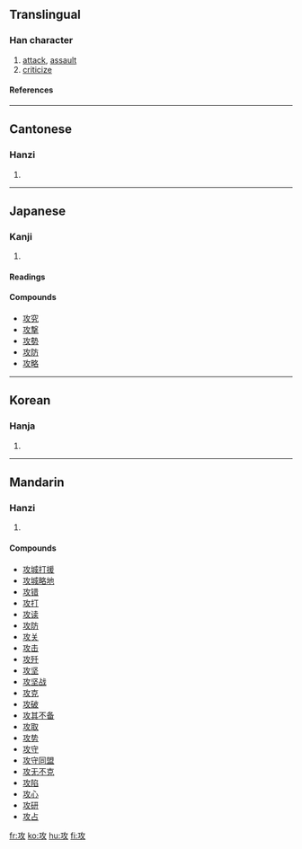 ==Translingual==
===Han character===
{{Han char|rn=66|rad=攴|as=03|sn=7|four=1814<sub>0</sub>|canj=一人大 (MOK)}}
# [[attack]], [[assault]]
# [[criticize]]
====References====
{{Han ref|kx=0468.160|dkj=13120|dj=0817.050|hdz=21449.060|uh=653B|ud=25915|bh=A7F0|bd=42992}}

----
==Cantonese==
===Hanzi===
{{yue-hanzi|jyut=|y=gung1}}
# {{defn|Cantonese}}

----
==Japanese==
===Kanji===
{{ja-kanji|grade=|rs=攴03}}
# {{defn|Japanese}} 
====Readings====
{{ja-readings|on=[[こう]] (kō)|kun=[[せめる]] (semeru), [[おさめる]] (osameru)}}

====Compounds====
*[[攻究]]
*[[攻撃]]
*[[攻勢]]
*[[攻防]]
*[[攻略]]

----
==Korean==
===Hanja===
{{ko-hanja|hangeul=공|eumhun=|rv=gong|mr=kong|y=kong}}
# {{defn|Korean}}

----
==Mandarin==
===Hanzi===
{{cmn-hanzi|pin=[[gōng]] (gong1)|wg=kung<sup>1</sup>}}
# {{defn|Mandarin}}

====Compounds====
*[[攻城打援]]
*[[攻城略地]]
*[[攻错]]
*[[攻打]]
*[[攻读]]
*[[攻防]]
*[[攻关]]
*[[攻击]]
*[[攻歼]]
*[[攻坚]]
*[[攻坚战]]
*[[攻克]]
*[[攻破]]
*[[攻其不备]]
*[[攻取]]
*[[攻势]]
*[[攻守]]
*[[攻守同盟]]
*[[攻无不克]]
*[[攻陷]]
*[[攻心]]
*[[攻研]]
*[[攻占]]

[[fr:攻]]
[[ko:攻]]
[[hu:攻]]
[[fi:攻]]
